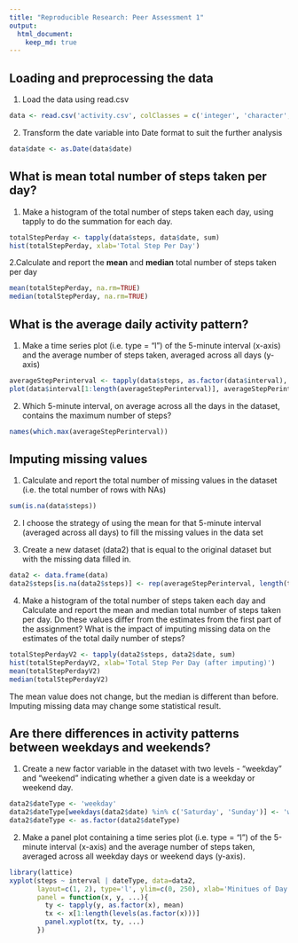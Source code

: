 ```yaml
---
title: "Reproducible Research: Peer Assessment 1"
output: 
  html_document:
    keep_md: true
---
```



## Loading and preprocessing the data
1. Load the data using read.csv
```r
data <- read.csv('activity.csv', colClasses = c('integer', 'character', 'integer'))
```

2. Transform the date variable into Date format to suit the further analysis
```r
data$date <- as.Date(data$date)
```

## What is mean total number of steps taken per day?
1. Make a histogram of the total number of steps taken each day, using tapply to do the summation for each day.
```r
totalStepPerday <- tapply(data$steps, data$date, sum)
hist(totalStepPerday, xlab='Total Step Per Day')
```

2.Calculate and report the **mean** and **median** total number of steps taken per day
```r
mean(totalStepPerday, na.rm=TRUE)
median(totalStepPerday, na.rm=TRUE)
```

## What is the average daily activity pattern?
1. Make a time series plot (i.e. type = "l") of the 5-minute interval (x-axis) and the average number of steps taken, averaged across all days (y-axis)
```r
averageStepPerinterval <- tapply(data$steps, as.factor(data$interval), function(x) mean(x, na.rm=TRUE))
plot(data$interval[1:length(averageStepPerinterval)], averageStepPerinterval, type='l', xlab='Minutes of Day')
```

2. Which 5-minute interval, on average across all the days in the dataset, contains the maximum number of steps?
```r
names(which.max(averageStepPerinterval))
```

## Imputing missing values
1. Calculate and report the total number of missing values in the dataset (i.e. the total number of rows with NAs)
```r
sum(is.na(data$steps))
```

2. I choose the strategy of using the mean for that 5-minute interval (averaged across all days) to fill the missing values in the data set

3. Create a new dataset (data2) that is equal to the original dataset but with the missing data filled in.
```r
data2 <- data.frame(data)
data2$steps[is.na(data2$steps)] <- rep(averageStepPerinterval, length(totalStepPerday))[is.na(data2$steps)]
```

4. Make a histogram of the total number of steps taken each day and Calculate and report the mean and median total number of steps taken per day. Do these values differ from the estimates from the first part of the assignment? What is the impact of imputing missing data on the estimates of the total daily number of steps?
```r
totalStepPerdayV2 <- tapply(data2$steps, data2$date, sum)
hist(totalStepPerdayV2, xlab='Total Step Per Day (after imputing)')
mean(totalStepPerdayV2)
median(totalStepPerdayV2)
```

The mean value does not change, but the median is different than before. Imputing missing data may change some statistical result.

## Are there differences in activity patterns between weekdays and weekends?
1. Create a new factor variable in the dataset with two levels - "weekday" and "weekend" indicating whether a given date is a weekday or weekend day.
```r
data2$dateType <- 'weekday'
data2$dateType[weekdays(data2$date) %in% c('Saturday', 'Sunday')] <- 'weekend'
data2$dateType <- as.factor(data2$dateType)
```

2. Make a panel plot containing a time series plot (i.e. type = "l") of the 5-minute interval (x-axis) and the average number of steps taken, averaged across all weekday days or weekend days (y-axis).
```r
library(lattice)
xyplot(steps ~ interval | dateType, data=data2,
       layout=c(1, 2), type='l', ylim=c(0, 250), xlab='Minitues of Day', ylab='Number of steps',
       panel = function(x, y, ...){
         ty <- tapply(y, as.factor(x), mean)
         tx <- x[1:length(levels(as.factor(x)))]
         panel.xyplot(tx, ty, ...)
       })
```

